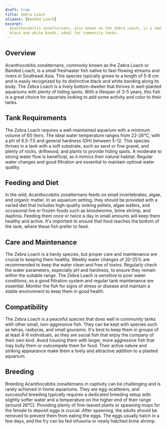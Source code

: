```yaml
---
draft: true
title: Zebra Loach
aliases: [Banded Loach]
excerpt:
  Acanthocobitis zonalternans, also known as the Zebra Loach, is a small, active bottom-dwelling fish with striking
  black and white bands, ideal for community tanks.
---
```


## Overview

Acanthocobitis zonalternans, commonly known as the Zebra Loach or Banded Loach, is a small freshwater fish native to
fast-flowing streams and rivers in Southeast Asia. This species typically grows to a length of 5-8 cm and is easily
recognized by its distinctive black and white banding along its body. The Zebra Loach is a lively bottom-dweller that
thrives in well-planted aquariums with plenty of hiding spots. With a lifespan of 3-5 years, this fish is a great choice
for aquarists looking to add some activity and color to their tanks.

## Tank Requirements

The Zebra Loach requires a well-maintained aquarium with a minimum volume of 60 liters. The ideal water temperature
ranges from 22-26°C, with a pH of 6.5-7.5 and general hardness (GH) between 5-12. This species thrives in a tank with a
soft substrate, such as sand or fine gravel, and plenty of rocks, driftwood, and plants to provide hiding spots. A
moderate to strong water flow is beneficial, as it mimics their natural habitat. Regular water changes and good
filtration are essential to maintain optimal water quality.

## Feeding and Diet

In the wild, Acanthocobitis zonalternans feeds on small invertebrates, algae, and organic matter. In an aquarium
setting, they should be provided with a varied diet that includes high-quality sinking pellets, algae wafers, and
occasional live or frozen foods such as bloodworms, brine shrimp, and daphnia. Feeding them once or twice a day in small
amounts will keep them healthy and active. It's important to ensure that food reaches the bottom of the tank, where
these fish prefer to feed.

## Care and Maintenance

The Zebra Loach is a hardy species, but proper care and maintenance are crucial to keeping them healthy. Weekly water
changes of 20-25% are recommended to keep the water clean and free of toxins. Regularly check the water parameters,
especially pH and hardness, to ensure they remain within the suitable range. The Zebra Loach is sensitive to poor water
conditions, so a good filtration system and regular tank maintenance are essential. Monitor the fish for signs of stress
or disease and maintain a stable environment to keep them in good health.

## Compatibility

The Zebra Loach is a peaceful species that does well in community tanks with other small, non-aggressive fish. They can
be kept with species such as tetras, rasboras, and small gouramis. It's best to keep them in groups of at least 4-6
individuals, as they are social fish that enjoy the company of their own kind. Avoid housing them with larger, more
aggressive fish that may bully them or outcompete them for food. Their active nature and striking appearance make them a
lively and attractive addition to a planted aquarium.

## Breeding

Breeding Acanthocobitis zonalternans in captivity can be challenging and is rarely achieved in home aquariums. They are
egg-scatterers, and successful breeding typically requires a dedicated breeding setup with slightly softer water and a
temperature on the higher end of their range (around 26°C). Providing plenty of fine-leaved plants or spawning mops for
the female to deposit eggs is crucial. After spawning, the adults should be removed to prevent them from eating the
eggs. The eggs usually hatch in a few days, and the fry can be fed infusoria or newly hatched brine shrimp.
